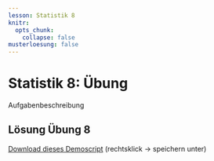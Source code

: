 ```yaml
---
lesson: Statistik 8
knitr:
  opts_chunk: 
    collapse: false
musterloesung: false
---
```



# Statistik 8: Übung

Aufgabenbeschreibung

::::{.content-hidden unless-meta="musterloesung"}

:::{.callout-note}

## Lösung Übung 8

[Download dieses Demoscript ](../purl/Statistik8_Uebung.R) (rechtsklick → speichern unter)


```r

```

:::
:::: 
